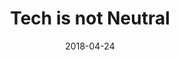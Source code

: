 ---
slug: tech-is-not-neutral
title: "Tech is not Neutral"
description: A short reflection on user experience and design.
date: 2018-04-24
readingTime: 1
---